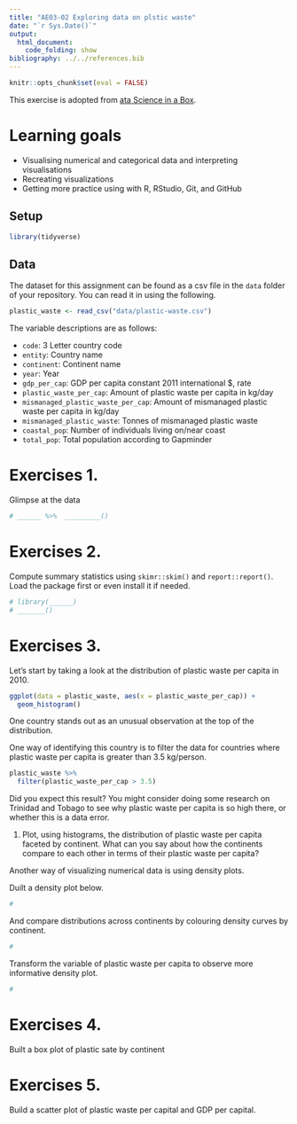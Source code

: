```yaml
---
title: "AE03-02 Exploring data on plstic waste"
date: "`r Sys.Date()`"
output: 
  html_document:
    code_folding: show
bibliography: ../../references.bib
---
```



```r
knitr::opts_chunk$set(eval = FALSE)
```

This exercise is adopted from  [ata Science in a Box](https://datasciencebox.org/exploring-data.html?q=import#visualising-data).

# Learning goals

-   Visualising numerical and categorical data and interpreting visualisations
-   Recreating visualizations
-   Getting more practice using with R, RStudio, Git, and GitHub



## Setup

```r
library(tidyverse)
```

## Data

The dataset for this assignment can be found as a csv file in the `data` folder of your repository.
You can read it in using the following.

```r
plastic_waste <- read_csv("data/plastic-waste.csv")
```

The variable descriptions are as follows:

-   `code`: 3 Letter country code
-   `entity`: Country name
-   `continent`: Continent name
-   `year`: Year
-   `gdp_per_cap`: GDP per capita constant 2011 international \$, rate
-   `plastic_waste_per_cap`: Amount of plastic waste per capita in kg/day
-   `mismanaged_plastic_waste_per_cap`: Amount of mismanaged plastic waste per capita in kg/day
-   `mismanaged_plastic_waste`: Tonnes of mismanaged plastic waste
-   `coastal_pop`: Number of individuals living on/near coast
-   `total_pop`: Total population according to Gapminder

# Exercises 1.

Glimpse at the data

```r
# ______ %>%  _________()
```

# Exercises 2.

Compute summary statistics using `skimr::skim()` and `report::report()`. Load the package first or even install it if needed.

```r
# library(______)
# _______()
```


# Exercises 3. 

Let's start by taking a look at the distribution of plastic waste per capita in 2010.

```r
ggplot(data = plastic_waste, aes(x = plastic_waste_per_cap)) +
  geom_histogram()
```

One country stands out as an unusual observation at the top of the distribution.

One way of identifying this country is to filter the data for countries where plastic waste per capita is greater than 3.5 kg/person.

```r
plastic_waste %>%
  filter(plastic_waste_per_cap > 3.5)
```

Did you expect this result?
You might consider doing some research on Trinidad and Tobago to see why plastic waste per capita is so high there, or whether this is a data error.

1.  Plot, using histograms, the distribution of plastic waste per capita faceted by continent. What can you say about how the continents compare to each other in terms of their plastic waste per capita?

Another way of visualizing numerical data is using density plots.

Duilt a density plot below.

```r
#

```

And compare distributions across continents by colouring density curves by continent.

```r
#
```

Transform the variable of plastic waste per capita to observe more informative density plot. 


```r
#

```

# Exercises 4. 

Built a box plot of plastic sate by continent


# Exercises 5. 

Build a scatter plot of plastic waste per capital and GDP per capital. 


